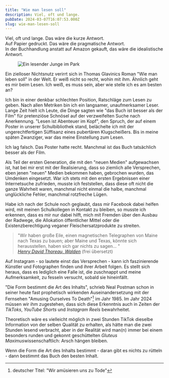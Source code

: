 ```yaml
---
title: "Wie man lesen soll"
description: Viel, oft und lange.
pubDate: 2024-03-07T16:07:53.000Z
slug: wie-man-lesen-soll
---
```



<Epigraph
  quote="Ich empfehle stets mit einem Stift in der hand zu lesen und kurze Hinweise darauf, was wichtig oder nützlich ist in ein kleines Buch einzutragen;"
  footer=' <cite><a href="https://www.azquotes.com/quote/905225" rel="noopener" target="_blank">- Benjamin Franklin</a></cite> (frei übersetzt)'
/>

Viel, oft und lange. Das wäre die kurze Antwort.<br/> Auf Papier gedruckt. Das
wäre die pragmatische Antwort.<br/> In der Buchhandlung anstatt auf Amazon
gekauft, das wäre die idealistische Antwort.

<figure>
  <img src="/img/reading-boy.png" alt="Ein lesender Junge im Park" />
</figure>

Ein zielloser Nichtsnutz verirrt sich in Thomas Glavinics Roman "Wie man leben
soll" in der Welt. Er weiß nicht so recht, wohin mit ihm. Ähnlich geht es mir
beim Lesen. Ich weiß, es muss sein, aber wie stelle ich es am besten an?

Ich bin in einer denkbar schlechten Position, Ratschläge zum Lesen zu geben.
Nach allen Metriken bin ich ein langsamer, unaufmerksamer Leser. Lange Zeit
hielt ich Leute, die Dinge sagten wie "das Buch ist besser als der Film" für
pretenziöse Schnösel auf der verzweifelten Suche nach Anerkennung. "Lesen ist
Abenteuer im Kopf", den Spruch, der auf einem Poster in unserer Schulbibliothek
stand, belächelte ich mit der ungerechtfertigen Süffisanz eines pubertären
Klugscheißers. Bis in meine späten Zwanziger, war das meine Einstellung zum
Lesen.

Ich lag falsch. Das Poster hatte recht. Manchmal ist das Buch tatsächlich besser
als der Film.

Als Teil der ersten Generation, die mit den "neuen Medien" aufgewachsen ist, hat
bei mir erst mit der Realisierung, dass so ziemlich alle Versprechen, eben jenen
"neuen" Medien bekommen haben, gebrochen wurden, das Umdenken eingesetzt. War
ich stets mit den ersten Ergebnissen einer Internetsuche zufrieden, musste ich
feststellen, dass diese oft nicht die ganze Wahrheit waren, manchmal nicht
einmal die halbe, manchmal unglückliche Fehler, manchmal rotzfreche Lügen.

Habe ich nach der Schule noch geglaubt, dass mir Facebook dabei helfen wird, mit
meinen Schulkollegen in Kontakt zu bleiben, so musste ich erkennen, dass es mir
nur dabei hilft, mich mit Fremden über den Ausbau der Radwege, die Allokation
öffentlicher Mittel oder die Existenzberechtigung veganer Fleischersatzprodukte
zu streiten.

<blockquote>"Wir haben große Eile, einen magnetischen Telegraphen von Maine nach Texas zu bauen; aber Maine und Texas, könnte sich herausstellen, haben sich gar nichts zu sagen... "<footer><cite><a href="https://www.goodreads.com/quotes/1053978-we-are-in-great-haste-to-construct-a-magnetic-telegraph" rel="noopener" target="_blank">Henry David Thoreau, Walden</a></cite><span> (frei übersetzt)</span></footer></blockquote>

Auf Instagram - so lautete einst das Versprechen - kann ich faszinierende
Künstler und Fotographen finden und ihrer Arbeit folgen. Es stellt sich heraus,
dass es lediglich eine Falle ist, die zuschnappt und meine Aufmerksamkeit, zu
fesseln versucht, sobald sie hineinfällt.

"Die Form bestimmt die Art des Inhalts", schrieb Neal Postman schon in seiner
heute fast prophetisch wirkenden Auseinandersetzung mit der Fernsehen "Amusing
Ourselves To Death"[^de-title] im Jahr 1985. Im Jahr 2024 müssen wir ihm zugestehen, dass sich
diese Erkenntnis auch in Zeiten der _TikToks_, _YouTube Shorts_ und _Instagram
Reels_ bewahrheitet.

Theoretisch wäre es vielleicht möglich in zwei Stunden TikTok dieselbe
Information von der selben Qualität zu erhalten, als hätte man die zwei Stunden
lesend verbracht, aber in der Realität wird man(n) immer bei einem besonders
runden und gekonnt geschüttelten _Gluteus Maximus_<span class="sidenote">wissenschaftlich:
Arsch</span> hängen bleiben.

Wenn die Form die Art des Inhalts bestimmt - daran gibt es nichts zu rütteln -
dann bestimmt das Buch den besten Inhalt.

[^de-title]:deutscher Titel: "Wir amüsieren uns zu
Tode"
